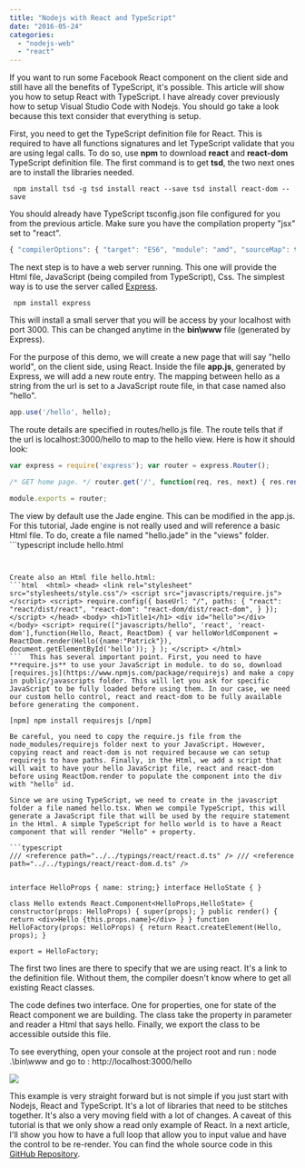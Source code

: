 ```yaml
---
title: "Nodejs with React and TypeScript"
date: "2016-05-24"
categories: 
  - "nodejs-web"
  - "react"
---
```


If you want to run some Facebook React component on the client side and still have all the benefits of TypeScript, it's possible. This article will show you how to setup React with TypeScript. I have already cover previously how to setup Visual Studio Code with Nodejs. You should go take a look because this text consider that everything is setup.

First, you need to get the TypeScript definition file for React. This is required to have all functions signatures and let TypeScript validate that you are using legal calls. To do so, use **npm** to download **react** and **react-dom** TypeScript definition file. The first command is to get **tsd**, the two next ones are to install the libraries needed.

``` 
 npm install tsd -g tsd install react --save tsd install react-dom --save 
``` 

You should already have TypeScript tsconfig.json file configured for you from the previous article. Make sure you have the compilation property "jsx" set to "react".

```typescript
{ "compilerOptions": { "target": "ES6", "module": "amd", "sourceMap": true, "jsx": "react", "experimentalDecorators": true, "emitDecoratorMetadata": true, "declaration": false, "noImplicitAny": false, "removeComments": true, "noLib": false, "preserveConstEnums": true, "suppressImplicitAnyIndexErrors": true } } 
``` 


The next step is to have a web server running. This one will provide the Html file, JavaScript (being compiled from TypeScript), Css. The simplest way is to use the server called [Express](https://www.npmjs.com/package/express).

``` 
 npm install express 
``` 

This will install a small server that you will be access by your localhost with port 3000. This can be changed anytime in the **bin\\www** file (generated by Express).

For the purpose of this demo, we will create a new page that will say "hello world", on the client side, using React. Inside the file **app.js**, generated by Express, we will add a new route entry. The mapping between hello as a string from the url is set to a JavaScript route file, in that case named also "hello".

```typescript
app.use('/hello', hello); 
``` 


The route details are specified in routes/hello.js file. The route tells that if the url is localhost:3000/hello to map to the hello view. Here is how it should look:

```typescript
var express = require('express'); var router = express.Router();

/* GET home page. */ router.get('/', function(req, res, next) { res.render('hello', { title: 'Hello Word Title' }); });

module.exports = router; 
``` 


The view by default use the Jade engine. This can be modified in the app.js. For this tutorial, Jade engine is not really used and will reference a basic Html file. To do, create a file named "hello.jade" in the "views" folder. ```typescript
include hello.html 
``` 


Create also an Html file hello.html: 
```html  <html> <head> <link rel="stylesheet" src="stylesheets/style.css"/> <script src="javascripts/require.js"></script> <script> require.config({ baseUrl: "/", paths: { "react": "react/dist/react", "react-dom": "react-dom/dist/react-dom", } }); </script> </head> <body> <h1>Title1</h1> <div id="hello"></div> </body> <script> require(["javascripts/hello", 'react', 'react-dom'],function(Hello, React, ReactDom) { var helloWorldComponent = ReactDom.render(Hello({name:"Patrick"}), document.getElementById('hello')); } ); </script> </html> 
```  This has several important point. First, you need to have **require.js** to use your JavaScript in module. to do so, download [requires.js](https://www.npmjs.com/package/requirejs) and make a copy in public/javascripts folder. This will let you ask for specific JavaScript to be fully loaded before using them. In our case, we need our custom hello control, react and react-dom to be fully available before generating the component.

[npm] npm install requiresjs [/npm]

Be careful, you need to copy the require.js file from the node_modules/requirejs folder next to your JavaScript. However, copying react and react-dom is not required because we can setup requirejs to have paths. Finally, in the Html, we add a script that will wait to have your hello JavaScript file, react and react-dom before using ReactDom.render to populate the component into the div with "hello" id.

Since we are using TypeScript, we need to create in the javascript folder a file named hello.tsx. When we compile TypeScript, this will generate a JavaScript file that will be used by the require statement in the Html. A simple TypeScript for hello world is to have a React component that will render "Hello" + property.

```typescript
/// <reference path="../../typings/react/react.d.ts" /> /// <reference path="../../typings/react/react-dom.d.ts" />


interface HelloProps { name: string;} interface HelloState { }

class Hello extends React.Component<HelloProps,HelloState> { constructor(props: HelloProps) { super(props); } public render() { return <div>Hello {this.props.name}</div> } } function HelloFactory(props: HelloProps) { return React.createElement(Hello, props); }

export = HelloFactory; 
``` 


The first two lines are there to specify that we are using react. It's a link to the definition file. Without them, the compiler doesn't know where to get all existing React classes.

The code defines two interface. One for properties, one for state of the React component we are building. The class take the property in parameter and reader a Html that says hello. Finally, we export the class to be accessible outside this file.

To see everything, open your console at the project root and run : node .\\bin\\www and go to : http://localhost:3000/hello

![](images/HelloReactPatrick.png)

This example is very straight forward but is not simple if you just start with Nodejs, React and TypeScript. It's a lot of libraries that need to be stitches together. It's also a very moving field with a lot of changes. A caveat of this tutorial is that we only show a read only example of React. In a next article, I'll show you how to have a full loop that allow you to input value and have the control to be re-render. You can find the whole source code in this [GitHub Repository](https://github.com/MrDesjardins/nodejs-experimentation).
